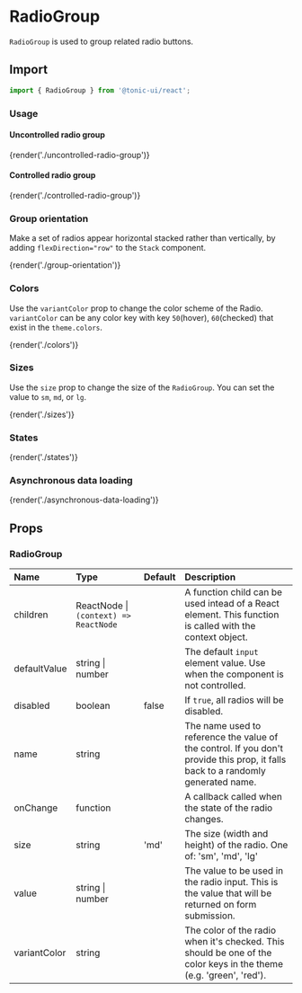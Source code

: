 # RadioGroup

`RadioGroup` is used to group related radio buttons.

## Import

```js
import { RadioGroup } from '@tonic-ui/react';
```

### Usage

#### Uncontrolled radio group

{render('./uncontrolled-radio-group')}

#### Controlled radio group

{render('./controlled-radio-group')}

### Group orientation

Make a set of radios appear horizontal stacked rather than vertically, by adding `flexDirection="row"` to the `Stack` component.

{render('./group-orientation')}

### Colors

Use the `variantColor` prop to change the color scheme of the Radio. `variantColor` can be any color key with key `50`(hover), `60`(checked) that exist in the `theme.colors`.

{render('./colors')}

### Sizes

Use the `size` prop to change the size of the `RadioGroup`. You can set the value to `sm`, `md`, or `lg`.

{render('./sizes')}

### States

{render('./states')}

### Asynchronous data loading

{render('./asynchronous-data-loading')}

## Props

### RadioGroup

| Name | Type | Default | Description |
| :--- | :--- | :------ | :---------- |
| children | ReactNode \| `(context) => ReactNode` | | A function child can be used intead of a React element. This function is called with the context object. |
| defaultValue | string \| number | | The default `input` element value. Use when the component is not controlled. |
| disabled | boolean | false | If `true`, all radios will be disabled. |
| name | string | | The name used to reference the value of the control. If you don't provide this prop, it falls back to a randomly generated name. |
| onChange | function | | A callback called when the state of the radio changes. |
| size | string | 'md' | The size (width and height) of the radio. One of: 'sm', 'md', 'lg' |
| value | string \| number | | The value to be used in the radio input. This is the value that will be returned on form submission. |
| variantColor | string | | The color of the radio when it's checked. This should be one of the color keys in the theme (e.g. 'green', 'red'). |
